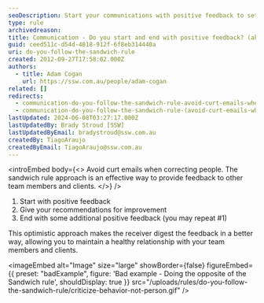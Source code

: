 ```yaml
---
seoDescription: Start your communications with positive feedback to set a constructive tone and maintain healthy relationships.
type: rule
archivedreason:
title: Communication - Do you start and end with positive feedback? (aka The 'Sandwich' rule)
guid: ceed511c-d54d-4818-912f-6f8eb314440a
uri: do-you-follow-the-sandwich-rule
created: 2012-09-27T17:58:02.000Z
authors:
  - title: Adam Cogan
    url: https://ssw.com.au/people/adam-cogan
related: []
redirects:
  - communication-do-you-follow-the-sandwich-rule-avoid-curt-emails-when-correcting-people
  - communication-do-you-follow-the-sandwich-rule-(avoid-curt-emails-when-correcting-people)
lastUpdated: 2024-06-08T03:27:17.000Z
lastUpdatedBy: Brady Stroud [SSW]
lastUpdatedByEmail: bradystroud@ssw.com.au
createdBy: TiagoAraujo
createdByEmail: TiagoAraujo@ssw.com.au
---
```


<introEmbed
  body={<>
Avoid curt emails when correcting people. The sandwich rule approach is an effective way to provide feedback to other team members and clients.
  </>}
/>
1. Start with positive feedback
2. Give your recommendations for improvement
3. End with some additional positive feedback (you may repeat #1)

This optimistic approach makes the receiver digest the feedback in a better way, allowing you to maintain a healthy relationship with your team members and clients.

<imageEmbed
  alt="Image"
  size="large"
  showBorder={false}
  figureEmbed={{
    preset: "badExample",
    figure: 'Bad example - Doing the opposite of the Sandwich rule',
    shouldDisplay: true
  }}
  src="/uploads/rules/do-you-follow-the-sandwich-rule/criticize-behavior-not-person.gif"
/>
